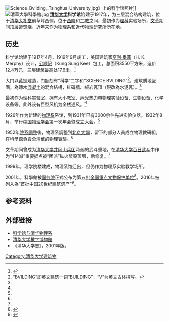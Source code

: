 {{Coord|40.0028136|116.3239291|type:landmark_region:CN-11_source:GoogleMaps|display=title}}
[[File:Science_Bvilding,_Tsinghua_University.jpg|thumb]]》上的科学馆照片]]
[[File:清華大學科學館.jpg|thumb]]
'''[[清华大学|清华大学]]科学馆'''始建于1917年，为三层混合结构建筑，位于[[清华大礼堂|清华大礼堂]]前草坪西侧，位于[[清華大學西階梯教室|西阶]]和[[清华二教|二教]]之间，最初作为[[理科|理科]]实验场所，[[文革|文革]]期间顶层遭焚烧，近年来作为[[清华大学物理系|物理系]]和近代物理研究所所在地。

==历史==
科学馆始建于1917年4月，1919年9月竣工，美国建筑家[[亨利·墨菲|亨利·墨菲]]（H. K. Merphy）设计，[[公顺记|公顺记]]（Kung Sung Kee）包工，总面积3550平方米，造价12.4万元，三层建筑最高处17.6米。<ref name="導遊清華園">{{Cite book | author = 苗日新 | title = 導遊清華園 | location = 北京 | pages = 87-89| publisher = 清华大学出版社 | year = 2012 | ISBN = 9787302290001 | accessdate = 2020-08-30 | url = https://books.google.com.tw/books?id=ujIkoAEACAAJ&dq=%E5%B0%8E%E9%81%8A%E6%B8%85%E8%8F%AF%E5%9C%92&hl=zh-TW&sa=X&ved=0ahUKEwiDmoPy7trSAhVCNbwKHZnaAPEQ6AEIGjAA | language = zh-cn | quote =  | archive-date = 2020-08-28 | archive-url = https://web.archive.org/web/20200828140533/https://books.google.com.tw/books?id=ujIkoAEACAAJ&dq=%E5%B0%8E%E9%81%8A%E6%B8%85%E8%8F%AF%E5%9C%92&hl=zh-TW&sa=X&ved=0ahUKEwiDmoPy7trSAhVCNbwKHZnaAPEQ6AEIGjAA | dead-url = no }}</ref>

大门以[[黄铜|黄铜]]建造，门额刻有“科学”二字和“SCIENCE BVLDING”<ref>“BVILDING”即英文[[建筑|建筑]]一词“BUILDING”，“V”为英文古体拼写。</ref>，建筑质地坚固，為磚木[[混凝土|混凝土]]的混合結構，紅磚牆、板岩瓦頂（現改為水泥瓦）。<ref name="導遊清華園"/>

最初作为理科实验室，拥有大小教室、[[声学|声]][[光学|光]][[热学|热]][[力学|力]][[电学|电]]物理实验设备、生物设备、化学设备等。此外设有巨型风机为全楼通风。<ref name="導遊清華園"/>

1926年作为新建的[[清华大学物理系|物理系]]系馆，到1931年已有3000余件先进实验仪器。1932年8月，举行[[中国物理学会|中国物理学会]]第一次年会暨成立大会。<ref name="導遊清華園"/>

1952年[[院系調整|院系調整]]後，物理系調整到[[北京大學|北京大學]]，留下的部分人員成立物理教研組，在科學館負責全清華的物理實驗。<ref name="導遊清華園"/>

文革期间曾成为[[清华大学井冈山兵团|清华大学井冈山兵团]]两派的武斗重地，在[[清华大学百日武斗|清华大学百日武斗]]中作为“414派”重要据点被“团派”纵火焚毁顶层，后修复。<ref name="導遊清華園"/>

1999年，理学院楼建成，物理系馆迁出，但仍作为物理系实验教学场所。

2001年，科學館被[[中华人民共和国国务院|国务院]]正式公布为第五批[[全国重点文物保护单位|全国重点文物保护单位]]<ref>{{Cite web |url=http://www.ncha.gov.cn/col/col1617/index.html |title=国务院关于公布第五批全国重点文物保护单位和与现有全国重点文物保护单位合并项目的通知 |date=2001年 |publisher=中华人民共和国国家文物局 |deadurl=yes |archiveurl=https://web.archive.org/web/20130921145202/http://www.sach.gov.cn/col/col1617/index.html |archivedate=2013年9月21日 |df= }}</ref>。2016年被列入為“首批中国20世纪建筑遗产”<ref>{{Cite web |url=http://finance.chinanews.com/cul/2016/09-29/8018896.shtml |title=人民大会堂等98项目入选“首批中国20世纪建筑遗产”名录|accessdate=2019-06-28 |date=2016-09-29 |publisher=中国新闻网 |deadurl=yes |archiveurl=https://web.archive.org/web/20190627190205/http://finance.chinanews.com/cul/2016/09-29/8018896.shtml |archivedate=2013-06-27 |df= }}</ref>。

==参考资料==
<div class="references-small">
<references />
</div>
==外部链接==
*[http://news.tsinghua.edu.cn/new/readnews.php?id=10595 科学馆与清华物理系]{{dead link|date=2018年3月 |bot=InternetArchiveBot |fix-attempted=yes }}
*[http://www.expo.tsinghua.edu.cn/ 清华大学數字博物館] {{Wayback|url=http://www.expo.tsinghua.edu.cn/ |date=20160611044532 }}
*《清华大学志》，2001年版。
{{清华大学|nocat}}
[[Category:清华大学建筑物|Category:清华大学建筑物]]